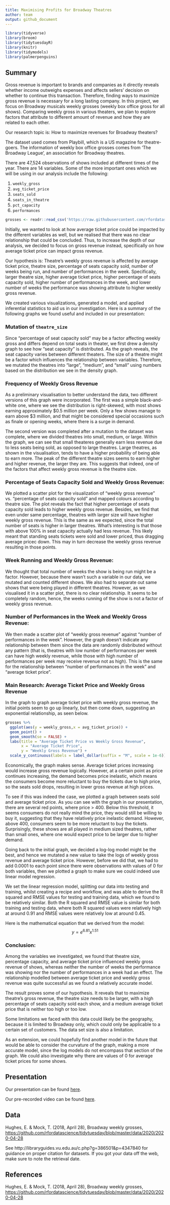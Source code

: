 ```yaml
---
title: Maximising Profits for Broadway Theatres
author: team
output: github_document
---
```


```r
library(tidyverse)
library(broom)
library(tidytuesdayR)
library(knitr)
library(tidymodels)
library(palmerpenguins)
```

## Summary

Gross revenue is important to brands and companies as it directly reveals whether income outweighs expenses and affects sellers’ decision on whether to continue this transaction. Therefore, finding ways to maximize gross revenue is necessary for a long lasting company. In this project, we focus on Broadway musicals weekly grosses (weekly box office gross for all shows). Comparing weekly gross in various theaters, we plan to explore factors that attribute to different amount of revenue and how they are related to each other.

Our research topic is: How to maximize revenues for Broadway theaters? 

The dataset used comes from Playbill, which is a US magazine for theatre-goers. The information of weekly box office grosses comes from 'The Broadway League', an association for Broadway theatres. 

There are 47,524 observations of shows included at different times of the year. 
There are 14 variables. Some of the more important ones which we will be using in our analysis include the following:

1. `weekly_gross`
2. `avg_ticket_price`
3. `seats_sold`
4. `seats_in_theatre`
5. `pct_capacity`
6. `performances`

```r
grosses <- readr::read_csv('https://raw.githubusercontent.com/rfordatascience/tidytuesday/master/data/2020/2020-04-28/grosses.csv', guess_max = 40000)
```

Initially, we wanted to look at how average ticket price could be impacted by the different variables as well, but we realised that there was no clear relationship that could be concluded. Thus, to increase the depth of our analysis, we decided to focus on gross revenue instead, specifically on how average ticket price can impact gross revenue. 

Our hypothesis is:
Theatre's weekly gross revenue is affected by average ticket price, theatre size, percentage of seats capacity sold, number of weeks being run, and number of performances in the week. Specifically, larger theatre size, higher average ticket price, higher percentage of seats capacity sold, higher number of performances in the week, and lower number of weeks the performance was showing attribute to higher weekly gross revenue.

We created various visualizations, generated a model, and applied inferential statistics to aid us in our investigation. Here is a summary of the following graphs we found useful and included in our presentation:

### Mutation of `theatre_size`
Since “percentage of seat capacity sold” may be a factor affecting weekly gross and differs depend on total seats in theater, we first drew a density graph to see how “seat capacity” is distributed. As the graph reveals, the seat capacity varies between different theaters. The size of a theatre might be a factor which influences the relationship between variables. Therefore, we mutated the theatres into “large”, “medium”, and “small” using numbers based on the distribution we see in the density graph. 

### Frequency of Weekly Gross Revenue
As a preliminary visualisation to better understand the data, two different versions of this graph were incorporated. The first was a simple black-and-white one, where we see the distribution is right-skewed, with most shows earning approximately $0.5 million per week. Only a few shows manage to earn above $3 million, and that might be considered special occasions such as finale or opening weeks, where there is a surge in demand. 
 
The second version was completed after a mutation to the dataset was complete, where we divided theatres into small, medium, or large. Within the graph, we can see that small theateres generally earn less revenue due to less seats being sold, as opposed to large theatres. Large theatres, as shown in the visualisation, tends to have a higher probability of being able to earn more. The peak of the different theatre sizes seems to earn higher and higher revenue, the larger they are. This suggests that indeed, one of the factors that affect weekly gross revenue is the theatre size.

### Percentage of Seats Capacity Sold and Weekly Gross Revenue:
We plotted a scatter plot for the visualization of “weekly gross revenue" vs. “percentage of seats capacity sold” and mapped colours according to theatre size. The plot reveals the fact that higher percentage of seats capacity sold leads to higher weekly gross revenue. Besides, we find that even under same percentage, theatres with larger size will have higher weekly gross revenue. This is the same as we expected, since the total number of seats is higher in larger theatres. What's interesting is that those with above 100% in seat capacity actually had less revenue. This likely meant that standing seats tickets were sold and lower priced, thus dragging average pricec down. This may in turn decrease the weekly gross revenue resulting in those points. 

### Week Running and Weekly Gross Revenue:
We thought that total number of weeks the show is being run might be a factor. However, because there wasn't such a variable in our data, we mutated and counted different shows. We also had to separate out same shows that were being played in different theatres. However, as we visualised it in a scatter plot, there is no clear relationship. It seems to be completely random, hence, the weeks running of the show is not a factor of weekly gross revenue. 

### Number of Performances in the Week and Weekly Gross Revenue:
We then made a scatter plot of “weekly gross revenue” against “number of performances in the week”. However, the graph doesn’t indicate any relationship between them since the data are randomly disbributed without any pattern (that is, theatres with low number of performances per week can have high weekly revenue, while those with high number of performances per week may receive revenue not as high). This is the same for the relationship between “number of performances in the week” and “average ticket price”.

### Main Research: Average Ticket Price and Weekly Gross Revenue
In the graph to graph average ticket price with weekly gross revenue, the initial points seem to go up linearly, but then come down, suggesting an exponential relationship, as seen below.

```r
grosses %>%
  ggplot(aes(y = weekly_gross,x = avg_ticket_price)) +
  geom_point() +
  geom_smooth(se = FALSE) +
  labs(title = "Average Ticket Price vs Weekly Gross Revenue",
       x = "Average Ticket Price",
       y = "Weekly Gross Revenue") +
  scale_y_continuous(labels = label_dollar(suffix = "M", scale = 1e-6))
```

Economically, the graph makes sense. Average ticket prices increasing would increase gross revenue logically. However, at a certain point as price continues increasing, the demand becomes price inelastic, which means the consumers become more reluctant to buy the tickets due to high price, so the seats sold drops, resulting in lower gross revenue at high prices. 

To see if this was indeed the case, we plotted a graph between seats sold and average ticket price. As you can see with the graph in our presentation, there are several red points, where price > 400. Below this threshold, it seems consumers do not really mind the price, they would still be willing to buy it, suggesting that they have relatively price inelastic demand. However, above 400, consumers seem to be more reluctant to buy the tickets. Surprisingly, these shows are all played in medium sized theatres, rather than small ones, where one would expect price to be larger due to higher demand. 

Going back to the initial graph, we decided a log-log model might be the best, and hence we mutated a new value to take the logs of weekly gross revenue and average ticket price. However, before we did that, we had to add 0.0001 to each point since there were observations with values of 0 for both variables, then we plotted a graph to make sure we could indeed use linear model regression. 

We set the linear regression model, splitting our data into testing and training, whilst creating a recipe and workflow, and was able to derive the R squared and RMSE values for testing and training data, which we found to be relatively similar. Both the R squared and RMSE value is similar for both training and testing data, where both R squared values were relatively high at around 0.91 and RMSE values were relatively low at around 0.45.

Here is the mathematical equation that we derived from the model: $$y=e^{6.81}x^{1.51}$$

### Conclusion:
Among the variables we investigated, we found that theatre size, percentage capacity, and average ticket price influenced weekly gross revenue of shows, whereas neither the number of weeks the performance was showing nor the number of performances in a week had an effect. The relationship modelled between average ticket price and weekly gross revenue was quite successful as we found a relatively accurate model. 

The result proves some of our hypothesis. It reveals that to maximize theatre's gross revenue, the theatre size needs to be larger, with a high percentage of seats capacity sold each show, and a medium average ticket price that is neither too high or too low.

Some limitations we faced with this data could likely be the geography, because it is limited to Broadway only, which could only be applicable to a certain set of customers. The data set size is also a limitation. 

As an extension, we could hopefully find another model in the future that would be able to consider the curvature of the graph, making a more accurate model, since the log models do not encompass that section of the graph. We could also investigate why there are values of 0 for average ticket prices for some shows. 

## Presentation

Our presentation can be found [here](http://rpubs.com/JeniLiu/presentation).

Our pre-recorded video can be found [here](https://media.ed.ac.uk/media/IDS+2021-2022+PresentationA+team/1_ac93sfh1).

## Data 
Hughes, E. & Mock, T. (2018, April 28), Broadway weekly grosses, <https://github.com/rfordatascience/tidytuesday/blob/master/data/2020/2020-04-28>

See http://libraryguides.vu.edu.au/c.php?g=386501&p=4347840 for guidance on proper citation for datasets. 
If you got your data off the web, make sure to note the retrieval date.

## References
Hughes, E. & Mock, T. (2018, April 28), Broadway weekly grosses, <https://github.com/rfordatascience/tidytuesday/blob/master/data/2020/2020-04-28>
